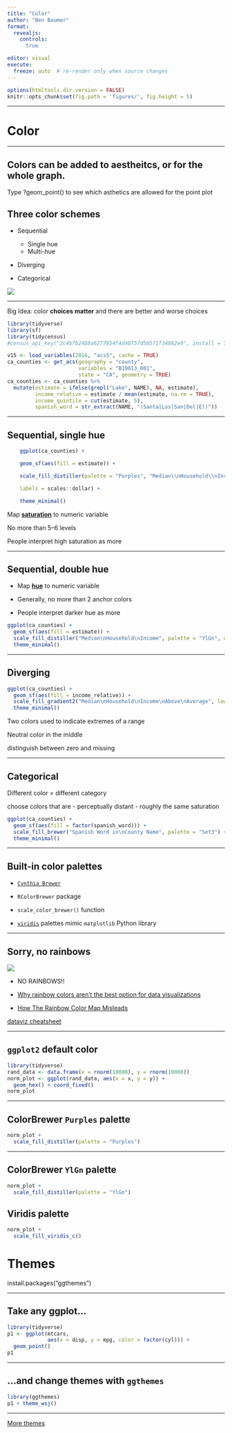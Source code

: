 ```yaml
---
title: "Color"
author: "Ben Baumer"
format: 
  revealjs:
    controls: 
      true

editor: visual
execute:
  freeze: auto  # re-render only when source changes
---
```


```r
options(htmltools.dir.version = FALSE)
knitr::opts_chunk$set(fig.path = 'figures/', fig.height = 5)
```

------------------------------------------------------------------------

# Color

------------------------------------------------------------------------

## Colors can be added to aestheitcs, or for the whole graph. 

Type ?geom_point() to see which asthetics are allowed for the point plot

## Three color schemes

-   Sequential

    -   Single hue
    -   Multi-hue

-   Diverging

-   Categorical

![](https://media.giphy.com/media/3oriO1VZF0t5PyQVlC/giphy.gif){.absolute top="80" right="50"}

------------------------------------------------------------------------

Big Idea: color **choices matter** and there are better and worse choices

```r
library(tidyverse)
library(sf)
library(tidycensus)
#census_api_key("2c4b7b2488a6277854f4d4075fd50571f34882e9", install = TRUE)

v15 <- load_variables(2016, "acs5", cache = TRUE)
ca_counties <- get_acs(geography = "county", 
                       variables = "B19013_001", 
                       state = "CA", geometry = TRUE)
ca_counties <- ca_counties %>%
  mutate(estimate = ifelse(grepl("Lake", NAME), NA, estimate), 
         income_relative = estimate / mean(estimate, na.rm = TRUE),
         income_quintile = cut(estimate, 5),
         spanish_word = str_extract(NAME, "(Santa|Los|San|Del|El)"))
```

------------------------------------------------------------------------

## Sequential, single hue

```r

    ggplot(ca_counties) +

    geom_sf(aes(fill = estimate)) +

    scale_fill_distiller(palette = "Purples", "Median\\nHousehold\\nIncome", direction = 1,

    labels = scales::dollar) +

    theme_minimal()
```

Map [**saturation**](https://en.wikipedia.org/wiki/Hue) to numeric variable

No more than 5--6 levels

People interpret high saturation as more

------------------------------------------------------------------------

## Sequential, double hue

-   Map [**hue**](https://en.wikipedia.org/wiki/Hue) to numeric variable

-   Generally, no more than 2 anchor colors

-   People interpret darker hue as more

```r
ggplot(ca_counties) + 
  geom_sf(aes(fill = estimate)) + 
  scale_fill_distiller("Median\nHousehold\nIncome", palette = "YlGn", direction = 1, labels = scales::dollar) + 
  theme_minimal()
```

------------------------------------------------------------------------

## Diverging

```r
ggplot(ca_counties) + 
  geom_sf(aes(fill = income_relative)) + 
  scale_fill_gradient2("Median\nHousehold\nIncome\nAbove\nAverage", low = "red", high = "blue", midpoint = 1) + 
  theme_minimal()
```

Two colors used to indicate extremes of a range

Neutral color in the middle

distinguish between zero and missing

------------------------------------------------------------------------

## Categorical

Different color = different category

choose colors that are - perceptually distant - roughly the same saturation

```r
ggplot(ca_counties) + 
  geom_sf(aes(fill = factor(spanish_word))) + 
  scale_fill_brewer("Spanish Word in\nCounty Name", palette = "Set3") + 
  theme_minimal()
```

------------------------------------------------------------------------

## Built-in color palettes

-   [`Cynthia Brewer`](http://www.colorbrewer2.org)

-   `RColorBrewer` package

-   `scale_color_brewer()` function

-   [`viridis`](https://cran.r-project.org/web/packages/viridis/vignettes/intro-to-viridis.html) palettes mimic `matplotlib` Python library

------------------------------------------------------------------------

## Sorry, no rainbows

![](https://media.giphy.com/media/3o7aD0Meng5BT8IejK/giphy.gif)

-   NO RAINBOWS!!

-   [Why rainbow colors aren't the best option for data visualizations](https://www.poynter.org/archive/2013/why-rainbow-colors-arent-always-the-best-options-for-data-visualizations/)

-   [How The Rainbow Color Map Misleads](https://eagereyes.org/basics/rainbow-color-map)

[dataviz cheatsheet](https://policyviz.com/2018/08/07/dataviz-cheatsheet/)

------------------------------------------------------------------------

## `ggplot2` default color

```r
library(tidyverse)
rand_data <- data.frame(x = rnorm(10000), y = rnorm(10000))
norm_plot <- ggplot(rand_data, aes(x = x, y = y)) +
  geom_hex() + coord_fixed()
norm_plot
```

------------------------------------------------------------------------

## ColorBrewer `Purples` palette

```r
norm_plot + 
  scale_fill_distiller(palette = "Purples")
```

------------------------------------------------------------------------

## ColorBrewer `YlGn` palette

```r
norm_plot + 
  scale_fill_distiller(palette = "YlGn")
```

## Viridis palette

```r
norm_plot +
  scale_fill_viridis_c()
```

# Themes

install.packages("ggthemes")

------------------------------------------------------------------------

## Take any ggplot...

```r
library(tidyverse)
p1 <- ggplot(mtcars, 
             aes(x = disp, y = mpg, color = factor(cyl))) + 
  geom_point()
p1
```

------------------------------------------------------------------------

## ...and change themes with `ggthemes`

```r
library(ggthemes)
p1 + theme_wsj()
```

------------------------------------------------------------------------

[More themes](https://ggplot2.tidyverse.org/reference/ggtheme.html)
